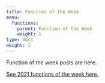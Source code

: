 ```yaml
---
title: Function of the Week
menu:
  functions:
    parent: Function of the Week
    weight: 1
type: docs
weight: 1
---
```


Function of the week posts are here.

[See 2021 functions of the week here.](https://sph-r-programming.netlify.app/functions/)